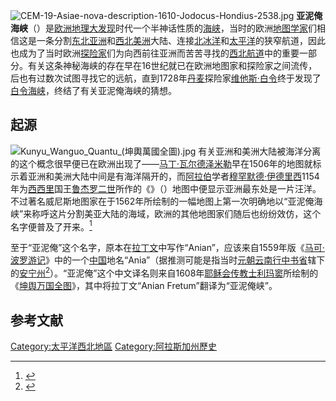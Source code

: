 [[File:CEM-19-Asiae-nova-description-1610-Jodocus-Hondius-2538.jpg|thumb]]
'''亚泥俺海峡'''（{{lang-en|Strait of Anián}}）是[[欧洲|欧洲]][[地理大发现|地理大发现]]时代一个半神话性质的[[海峡|海峡]]，当时的欧洲[[地图学|地图学家]]们相信这是一条分割[[东北亚|东北亚洲]]和[[太平洋西北地区|西北美洲]]大陆、连接[[北冰洋|北冰洋]]和[[太平洋|太平洋]]的狭窄航道，因此也成为了当时欧洲[[探险家|探险家]]们为向西前往亚洲而苦苦寻找的[[西北航道|西北航道]]中的重要一部分。有关这条神秘海峡的存在早在16世纪就已在欧洲地图家和探险家之间流传，后也有过数次试图寻找它的远航，直到1728年[[丹麦|丹麦]]探险家[[维他斯·白令|维他斯·白令]]终于发现了[[白令海峡|白令海峡]]，终结了有关亚泥俺海峡的猜想。

==起源==
[[File:Kunyu_Wanguo_Quantu_(坤輿萬國全圖).jpg|thumb]]
有关亚洲和美洲大陆被海洋分离的这个概念很早便已在欧洲出现了——[[马丁·瓦尔德泽米勒|马丁·瓦尔德泽米勒]]早在1506年的地图就标示着亚洲和美洲大陆中间是有海洋隔开的，而[[阿拉伯|阿拉伯]]学者[[穆罕默德·伊德里西|穆罕默德·伊德里西]]1154年为[[西西里|西西里]]国王[[鲁杰罗二世_(西西里)|鲁杰罗二世]]所作的《{{link-en|鲁杰罗之书|Tabula Rogeriana}}》（{{lang-la|Tabula Rogeriana}}）地图中便显示亚洲最东处是一片汪洋。不过著名威尼斯地图家{{link-en|贾科莫·盖斯托迪|Giacomo Gastaldi}}在于1562年所绘制的一幅地图上第一次明确地以“亚泥俺海峡”来称呼这片分割美亚大陆的海域，欧洲的其他地图家们随后也纷纷效仿，这个名字便普及了开来。<ref>{{cite book|title=Historical Atlas of the North Pacific Ocean|url=https://books.google.com/books?id=zmItJhso1EIC&dq=Hayes+historical+atlas&client=firefox-a&source=gbs_navlinks_s|date=2001|author=Derek Hayes|page=24|language=en|access-date=2016-12-31|archive-date=2016-05-01|archive-url=https://web.archive.org/web/20160501155732/https://books.google.com/books?id=zmItJhso1EIC&dq=Hayes+historical+atlas&client=firefox-a&source=gbs_navlinks_s|dead-url=no}}</ref>

至于“亚泥俺”这个名字，原本在[[拉丁文|拉丁文]]中写作“Anian”，应该来自1559年版《[[马可·波罗游记|马可·波罗游记]]》中的一个[[中国|中国]]地名“Ania”（据推测可能是指当时[[元朝|元朝]][[云南行中书省|云南行中书省]]辖下的[[安宁市|安宁州]]<ref>{{cite book|title= 海図の世界史|author=宮崎正勝|publisher=新潮社|date=2012|page=234-235|language=ja}}</ref>）。“亚泥俺”这个中文译名则来自1608年[[耶稣会|耶稣会]][[传教士|传教士]][[利玛窦|利玛窦]]所绘制的《[[坤舆万国全图|坤舆万国全图]]》，其中将拉丁文“Anian Fretum”翻译为“亚泥俺峡”。

==参考文献==

[[Category:太平洋西北地區|Category:太平洋西北地區]]
[[Category:阿拉斯加州歷史|Category:阿拉斯加州歷史]]